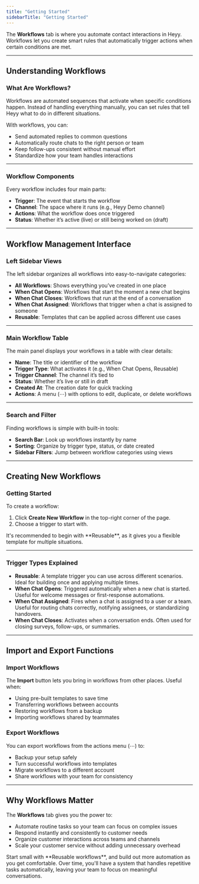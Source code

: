 ```yaml
---
title: "Getting Started"
sidebarTitle: "Getting Started"
---
```


The **Workflows** tab is where you automate contact interactions in Heyy. Workflows let you create smart rules that automatically trigger actions when certain conditions are met.

---

## Understanding Workflows

### What Are Workflows?

Workflows are automated sequences that activate when specific conditions happen. Instead of handling everything manually, you can set rules that tell Heyy what to do in different situations.

With workflows, you can:

- Send automated replies to common questions  
- Automatically route chats to the right person or team  
- Keep follow-ups consistent without manual effort  
- Standardize how your team handles interactions  

---

### Workflow Components

Every workflow includes four main parts:

- **Trigger**: The event that starts the workflow  
- **Channel**: The space where it runs (e.g., Heyy Demo channel)  
- **Actions**: What the workflow does once triggered  
- **Status**: Whether it’s active (live) or still being worked on (draft)  

---

## Workflow Management Interface

### Left Sidebar Views

The left sidebar organizes all workflows into easy-to-navigate categories:

- **All Workflows**: Shows everything you’ve created in one place  
- **When Chat Opens**: Workflows that start the moment a new chat begins  
- **When Chat Closes**: Workflows that run at the end of a conversation  
- **When Chat Assigned**: Workflows that trigger when a chat is assigned to someone  
- **Reusable**: Templates that can be applied across different use cases  

---

### Main Workflow Table

The main panel displays your workflows in a table with clear details:

- **Name**: The title or identifier of the workflow  
- **Trigger Type**: What activates it (e.g., When Chat Opens, Reusable)  
- **Trigger Channel**: The channel it’s tied to  
- **Status**: Whether it’s live or still in draft  
- **Created At**: The creation date for quick tracking  
- **Actions**: A menu (⋯) with options to edit, duplicate, or delete workflows  

---

### Search and Filter

Finding workflows is simple with built-in tools:

- **Search Bar**: Look up workflows instantly by name  
- **Sorting**: Organize by trigger type, status, or date created  
- **Sidebar Filters**: Jump between workflow categories using views  

---

## Creating New Workflows

### Getting Started

To create a workflow:

1. Click **Create New Workflow** in the top-right corner of the page.  
2. Choose a trigger to start with.  

<Tip>
It's recommended to begin with **Reusable**, as it gives you a flexible template for multiple situations.
</Tip>

---

### Trigger Types Explained

- **Reusable**: A template trigger you can use across different scenarios. Ideal for building once and applying multiple times.  
- **When Chat Opens**: Triggered automatically when a new chat is started. Useful for welcome messages or first-response automations.  
- **When Chat Assigned**: Fires when a chat is assigned to a user or a team. Useful for routing chats correctly, notifying assignees, or standardizing handovers.  
- **When Chat Closes**: Activates when a conversation ends. Often used for closing surveys, follow-ups, or summaries.  

---

## Import and Export Functions

### Import Workflows

The **Import** button lets you bring in workflows from other places. Useful when:

- Using pre-built templates to save time  
- Transferring workflows between accounts  
- Restoring workflows from a backup  
- Importing workflows shared by teammates  

### Export Workflows

You can export workflows from the actions menu (⋯) to:

- Backup your setup safely  
- Turn successful workflows into templates  
- Migrate workflows to a different account  
- Share workflows with your team for consistency  

---

## Why Workflows Matter

The **Workflows** tab gives you the power to:

- Automate routine tasks so your team can focus on complex issues  
- Respond instantly and consistently to customer needs  
- Organize customer interactions across teams and channels  
- Scale your customer service without adding unnecessary overhead  

<Tip>
Start small with **Reusable workflows**, and build out more automation as you get comfortable. Over time, you'll have a system that handles repetitive tasks automatically, leaving your team to focus on meaningful conversations.
</Tip>
